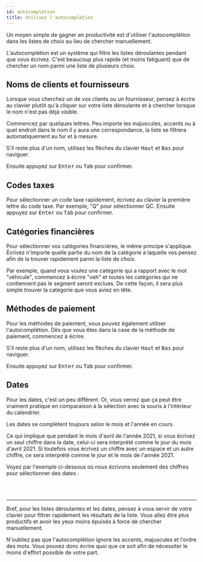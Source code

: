 ```yaml
---
id: autocompletion
title: Utilisez l'autocomplétion
---
```



Un moyen simple de gagner en productivité est d'utiliser l'autocomplétion
dans les listes de choix au lieu de chercher manuellement.

L'autocomplétion est un système qui filtre les listes déroulantes pendant que vous écrivez.
C'est beaucoup plus rapide (et moins fatiguant) que de chercher un nom parmi une liste de plusieurs choix.


## Noms de clients et fournisseurs
Lorsque vous cherchez un de vos clients ou un fournisseur, pensez à écrire au clavier
plutôt qu'à cliquer sur votre liste déroulante et à chercher lorsque le nom n'est pas déjà visible.

Commencez par quelques lettres. Peu importe les majuscules, accents ou à quel endroit dans le nom
il y aura une correspondance, la liste se filtrera automatiquement au fur et à mesure.

S'il reste plus d'un nom, utilisez les flèches du clavier <kbd>Haut</kbd> et <kbd>Bas</kbd> pour naviguer.

Ensuite appuyez sur <kbd>Enter</kbd> ou <kbd>Tab</kbd> pour confirmer.

<LazyGif
  relativePath="astuces/astuces-autocomplete-noms.gif"
  alt="Démo autocomplétion des noms de clients et fournisseurs"
  height={229}
/>


## Codes taxes
Pour sélectionner un code taxe rapidement, écrivez au clavier la première lettre du code taxe.
Par exemple, "Q" pour sélectionner QC. Ensuite appuyez sur <kbd>Enter</kbd> ou <kbd>Tab</kbd> pour confirmer.

<LazyGif
  relativePath="astuces/astuces-autocomplete-taxes.gif"
  alt="Démo autocomplétion des codes taxes"
  height={287}
/>


## Catégories financières
Pour sélectionner vos catégories financières, le même principe s'applique.
Écrivez n'importe quelle partie du nom de la catégorie à laquelle vos pensez
afin de la trouver rapidement parmi la liste de choix.

Par exemple, quand vous voulez une catégorie qui a rapport avec le mot "véhicule",
commencez à écrire "veh" et toutes les catégories qui ne contiennent pas le segment seront exclues.
De cette façon, il sera plus simple trouver la catégorie que vous aviez en tête.

<LazyGif
  relativePath="astuces/astuces-autocomplete-categories.gif"
  alt="Démo autocomplétion des catégories"
  height={376}
/>


## Méthodes de paiement
Pour les méthodes de paiement, vous pouvez également utiliser l'autocomplétion.
Dès que vous êtes dans la case de la méthode de paiement, commencez à écrire.

S'il reste plus d'un nom, utilisez les flèches du clavier <kbd>Haut</kbd> et <kbd>Bas</kbd> pour naviguer.

Ensuite appuyez sur <kbd>Enter</kbd> ou <kbd>Tab</kbd> pour confirmer.

<LazyGif
  relativePath="astuces/astuces-autocomplete-paiements.gif"
  alt="Démo autocomplétion des paiements"
  height={234}
/>


## Dates
Pour les dates, c'est un peu différent. Or, vous verrez que ça peut être vraiment pratique
en comparaison à la sélection avec la souris à l'intérieur du calendrier.

Les dates se complètent toujours selon le mois et l'année en cours.

Ce qui implique que pendant le mois d'avril de l'année 2021, si vous écrivez un seul chiffre
dans la date, celui-ci sera interprété comme le jour du mois d'avril 2021.
Si toutefois vous écrivez un chiffre avec un espace et un autre chiffre, ce sera interprété
comme le jour et le mois de l'année 2021.

Voyez par l'exemple ci-dessous où nous écrivons seulement des chiffres pour sélectionner des dates :

<LazyGif
  relativePath="astuces/astuces-autocomplete-dates.gif"
  alt="Démo autocomplétion des dates"
  height={408}
/>

<br/>
<br/>
<hr/>

Bref, pour les listes déroulantes et les dates, pensez à vous servir de votre clavier pour filtrer
rapidement les résultats de la liste.
Vous allez être plus productifs et avoir les yeux moins épuisés à force de chercher manuellement.

N'oubliez pas que l'autocomplétion ignore les accents, majuscules et l'ordre des mots.
Vous pouvez donc écrire quoi que ce soit afin de nécessiter le moins d'effort possible de votre part.

<br/>
<br/>
